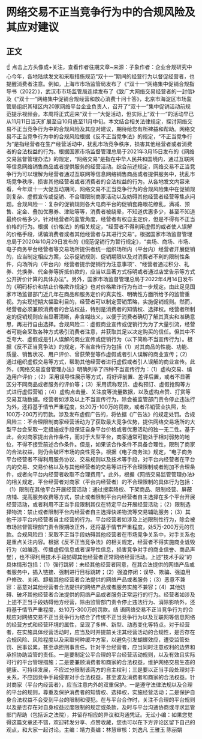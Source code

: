 # 网络交易不正当竞争行为中的合规风险及其应对建议
## 正文
☝ 点击上方头像或+关注，查看作者往期文章~来源：子象作者：企业合规研究中心今年，各地陆续发文和采取措施规范“双十一”期间的经营行为以督促经营者，也提醒消费者注意。例如，上海市市场监管局发布了《“双十一”网络集中促销合规指导书（2022）》，武汉市市场监管局连续发布了《致广大网络交易经营者的一封信》及《“双十一”网络集中促销合规经营和放心消费十问十答》，北京市海淀区市场监管局组织其辖区内20家网络平台企业负责人，召开了“双十一”集中促销活动前规范提示视频会。本周将正式迎来“双十一”大促活动，但实际上“双十一”的活动早已从11月11日当天扩展至自10月底至11月中旬。本文结合相关法律规定，探讨网络交易不正当竞争行为中的合规风险及其应对建议，期待给您有所裨益和帮助。网络交易不正当竞争行为中的合规风险根据《反不正当竞争法》的规定，“不正当竞争行为”是指经营者在生产经营活动中，扰乱市场竞争秩序，损害其他经营者或者消费者的合法权益的行为。根据国家市场监督管理总局于2021年3月15日发布的《网络交易监督管理办法》的规定，“网络交易”是指在中华人民共和国境内，通过互联网等信息网络销售商品或者提供服务的经营活动。综合前述规定，网络交易不正当竞争行为可以理解为经营者通过互联网等信息网络销售商品或者提供服务中，扰乱市场竞争秩序，损害其他经营者或者消费者的合法权益的行为。从各地发文内容来看，今年双十一大促互动期间，网络交易不正当竞争行为的合规风险集中在促销规则复杂、虚假宣传或促销、不合理限制商家活动以及妨碍其他经营者经营等焦点问题。合规风险一：复杂的促销规则各大电商平台的促销套路眼花缭乱，满减、预售、定金、叠加优惠券、津贴等等，消费者被绕晕，不知道优惠多少，甚至不知道最终价格多少。针对经营者的监管角度，经营者有权自主定价，但是不得有不正当价格的行为。根据《价格法》的相关规定，“经营者不得利用虚假的或者使人误解的价格手段，诱骗消费者或者其他经营者与其进行交易”。根据国家市场监督管理总局于2020年10月29日发布的《规范促销行为暂行规定》，“卖场、商场、市场、电子商务平台经营者等交易场所提供者统一组织场所内（平台内）经营者开展促销的，应当制定相应方案，公示促销规则、促销期限以及对消费者不利的限制性条件，向场所内（平台内）经营者提示促销行为注意事项”、“经营者通过积分、礼券、兑换券、代金券等折抵价款的，应当以显著方式标明或者通过店堂告示等方式公开折价计算的具体办法”。另外，国家市场监督管理总局于2022年4月14日发布的《明码标价和禁止价格欺诈规定》也对价格欺诈行为有进一步规定。由此足见国家市场监督部门近几年在商品和服务定价的真实性、明确性方面所给予的监管重视。为实现短期大幅盈利目的，经营者可以制定营销策略，实施促销规则。然而，经营者必须兼顾消费者的合法权益，特别是消费者的知情权、选择权。经营者所制定的促销规则应当显著清晰，非含糊歧义，以便于消费者确切了解其真实和准确意思，再进行自由选择。合规风险二：虚假商业宣传或促销行为为了大量引流，经营者可能会采取各种方式吸引消费者注意，并获取其足以决定购买的信任。但其中不乏夸大、虚假或是引人误解的商业宣传或促销行为（以下简称不当宣传行为）。根据《反不正当竞争法》的规定，不当宣传行为包括（1）对其商品的性能、功能、质量、销售状况、用户评价、曾获荣誉等作虚假或者引人误解的商业宣传；（2）通过组织虚假交易等方式，帮助其他经营者进行虚假或者引人误解的商业宣传。此外，《网络交易监督管理办法》明确列举了四种不当宣传行为：（1）虚构交易、编造用户评价；（2）采用误导性展示等方式，将好评前置、差评后置，或者不显著区分不同商品或者服务的评价等；（3）采用谎称现货、虚构预订、虚假抢购等方式进行虚假营销；（4）虚构点击量、关注度等流量数据，以及虚构点赞、打赏等交易互动数据。经营者如涉及以上不当宣传行为，除会被监管部门责令停止违法行为外，还将基于情节严重程度，处20万-100万的罚款，或者吊销营业执照，处100万-200万的罚款。涉及发布虚假广告的，将依据《广告法》的规定处罚。合规风险三：不合理限制商家经营活动为了获取最大竞争优势，提供网络交易场所的大型平台会采取一定措施或手段保证自身平台价格或者优惠活动的独一无二性。基于此，会对商家提出合作条件，而对于大型平台，商家通常可能处于相对弱势的地位，不得不接受前述合作条件。但是，如果该合作条件不具备合理性，限制了商家的合法权益，则仍会破坏市场的良性竞争。根据《电子商务法》规定，“电子商务平台经营者不得利用服务协议、交易规则以及技术等手段，对平台内经营者在平台内的交易、交易价格以及与其他经营者的交易等进行不合理限制或者附加不合理条件，或者向平台内经营者收取不合理费用”。此外，根据《网络交易监管管理办法》的相关规定，平台经营者对商家（平台内经营者）的不合理限制的具体行为包括：（1）限制在其他平台开展经营活动：通过搜索降权、下架商品、限制经营、屏蔽店铺、提高服务收费等方式，禁止或者限制平台内经营者自主选择在多个平台开展经营活动，或者利用不正当手段限制其仅在特定平台开展经营活动；（2）限制选择物流：禁止或者限制平台内经营者自主选择快递物流等交易辅助服务；（3）其他干涉平台内经营者自主经营的行为。平台经营者如涉及上述限制性行为，除会被市场监督管理部门责令限期改正外，还将基于情节严重程度，处5万-200万元的罚款。合规风险四：采取不正当手段妨碍其他经营者在市场竞争关系中，对手关系也是重点关注内容。根据《反不正当竞争法》的相关规定，经营者不得实施商业诋毁行为（如编造、传播虚假信息或者误导性信息，损害竞争对手的商业信誉、商品声誉），也不得利用技术手段妨碍其他经营者正常网络经营活动。上述“技术手段”的具体情形包括：（1）强行跳转：未经其他经营者同意，在其合法提供的网络产品或者服务中，插入链接、强制进行目标跳转；（2）强迫停闭：误导、欺骗、强迫用户修改、关闭、卸载其他经营者合法提供的网络产品或者服务；（3）恶意不兼容：恶意对其他经营者合法提供的网络产品或者服务实施不兼容；（4）其他妨碍、破坏其他经营者合法提供的网络产品或者服务正常运行的行为。经营者如涉及上述不正当手段妨碍他方经营，除由监管部门责令停止违法行为、消除影响外，还将基于情节严重程度，处10万-300万的罚款。结 语网络交易不正当竞争行为的合规应对网络交易不正当竞争行为结合了传统不正当竞争行为以及互联网等信息网络的经营方式和经营环境的属性，呈现了多样、新型、动态变化等特点。对于经营者，在实施具体经营活动时，应当及时并提前关注其经营活动的合规性，是否存在合规风险、风险程度以及采取何种缓冲方案，以避免引发蝴蝶效应，遭受监管处罚、民事讼累，甚至承担刑事责任。针对平台经营者，应当同时注意权利的边界和承担协助监管的责任。一是要制定公平合理的平台经营活动规则，以及有效且实际可行的平台管理措施；二是要兼顾消费者和商家的合法权益，维护网络交易生态的健康、可持续发展，不应过分限制该两方的自主权利；三是要以正当手段处理对手关系，不应因竞争手段侵害对手合法权益，甚至波及消费者和商家的合法权益。针对商家（平台内经营者），应当注意内外的双重保护。一是遵守法律法规以及合理的平台的规则，尊重及保护消费者的知情权、选择权，实施经营活动；二是保护自身合法权益不会受到平台的限制和侵犯。在与平台合作时，关注不合理的平台规则以及是否存在对自身权益过度限制的规定或条款，及时与平台沟通协商或寻求监管部门帮助（包括诉之法院），并留存相应的异议和沟通凭证。无讼小编：如果您觉得这篇文章还不错，欢迎转发分享、点赞收藏，您也可以在下方评论区留下自己的观点，和大家一起讨论。主编：靖力责编：林慧审核：刘逸凡 王雅玉 陈丽娟 